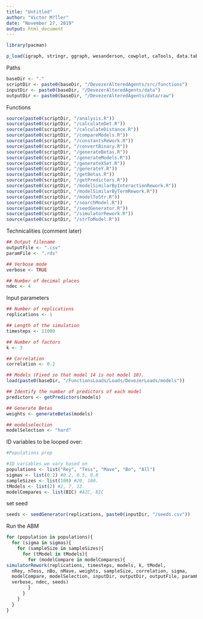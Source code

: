 ```yaml
---
title: "Untitled"
author: "Victor M?ller"
date: "November 27, 2019"
output: html_document
---
```


```r
library(pacman)

p_load(igraph, stringr, ggraph, wesanderson, cowplot, caTools, data.table, permute, matrixStats, MCMCpack, tidyverse, rlist, nnet)
```

Paths 

```r
baseDir <- "."
scriptDir <- paste0(baseDir, "/DevezerAlteredAgents/src/functions")
inputDir <- paste0(baseDir, "/DevezerAlteredAgents/data")
outputDir <- paste0(baseDir, "/DevezerAlteredAgents/data/raw")
```

Functions

```r

source(paste0(scriptDir, "/analysis.R"))
source(paste0(scriptDir, "/calculateDet.R"))
source(paste0(scriptDir, "/calculateDistance.R"))
source(paste0(scriptDir, "/compareModels.R"))
source(paste0(scriptDir, "/constantsRework.R"))
source(paste0(scriptDir, "/convertBinary.R"))
source(paste0(scriptDir, "/generateBetas.R"))
source(paste0(scriptDir, "/generateModels.R"))
source(paste0(scriptDir, "/generateXSet.R"))
source(paste0(scriptDir, "/generateY.R"))
source(paste0(scriptDir, "/getBetas.R"))
source(paste0(scriptDir, "/getPredictors.R"))
source(paste0(scriptDir, "/modelSimilarByInteractionRework.R"))
source(paste0(scriptDir, "/modelSimilarByTermRework.R"))
source(paste0(scriptDir, "/modelToStr.R"))
source(paste0(scriptDir, "/searchModel.R"))
source(paste0(scriptDir, "/seedGenerator.R"))
source(paste0(scriptDir, "/simulatorRework.R"))
source(paste0(scriptDir, "/strToModel.R"))

```

Technicalities (comment later)

```r
## Output filename
outputFile <- ".csv"
paramFile <- ".rds"

## Verbose mode
verbose <- TRUE

## Number of decimal places
ndec <- 4
```


Input parameters

```r
## Number of replications
replications <- 1

## Length of the simulation
timesteps <- 11000

## Number of factors
k <- 3

## Correlation
correlation <- 0.2

## Models (Fixed so that model 14 is not model 10). 
load(paste0(baseDir, "/FunctionsLoads/Loads/DevezerLoads/models"))

## Identify the number of predictors of each model
predictors <- getPredictors(models)

## Generate Betas
weights <- generateBetas(models)

## modelselection 
modelSelection <- "hard"
```

ID variables to be looped over: 

```r

#Populations prep 

#ID variables we vary based on
populations <- list("Rey", "Tess", "Mave", "Bo", "All")
sigmas <- list(0.2) #0.2, 0.5, 0.8 
sampleSizes <- list(100) #20, 100. 
tModels <- list(2) #2, 7, 13. 
modelCompares <- list(BIC) #AIC, BIC 


```

set seed 

```r
seeds <- seedGenerator(replications, paste0(inputDir, "/seeds.csv"))
```

Run the ABM 

```r

for (population in populations){
  for (sigma in sigmas){
    for (sampleSize in sampleSizes){
      for (tModel in tModels){
        for (modelCompare in modelCompares){
simulatorRework(replications, timesteps, models, k, tModel,
  nRey, nTess, nBo, nMave, weights, sampleSize, correlation, sigma,
  modelCompare, modelSelection, inputDir, outputDir, outputFile, paramFile,
  verbose, ndec, seeds)
        }
      }
    }
  }
}

```


